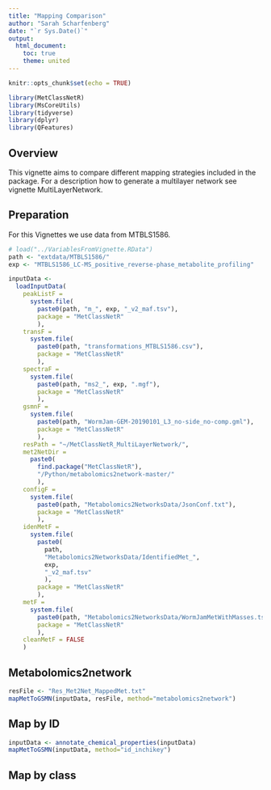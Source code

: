 ```yaml
---
title: "Mapping Comparison"
author: "Sarah Scharfenberg"
date: "`r Sys.Date()`"
output:
  html_document:
    toc: true
    theme: united
---
```

```r
knitr::opts_chunk$set(echo = TRUE)

library(MetClassNetR)
library(MsCoreUtils)
library(tidyverse)
library(dplyr)
library(QFeatures)
```


## Overview

This vignette aims to compare different mapping strategies included in the package.
For a description how to generate a multilayer network see vignette MultiLayerNetwork.

## Preparation

For this Vignettes we use data from MTBLS1586.

```r
# load("../VariablesFromVignette.RData")
path <- "extdata/MTBLS1586/"
exp <- "MTBLS1586_LC-MS_positive_reverse-phase_metabolite_profiling"

inputData <- 
  loadInputData(
    peakListF = 
      system.file(
        paste0(path, "m_", exp, "_v2_maf.tsv"), 
        package = "MetClassNetR"
        ), 
    transF = 
      system.file(
        paste0(path, "transformations_MTBLS1586.csv"), 
        package = "MetClassNetR"
        ),
    spectraF = 
      system.file(
        paste0(path, "ms2_", exp, ".mgf"), 
        package = "MetClassNetR"
        ), 
    gsmnF = 
      system.file(
        paste0(path, "WormJam-GEM-20190101_L3_no-side_no-comp.gml"), 
        package = "MetClassNetR"
        ),  
    resPath = "~/MetClassNetR_MultiLayerNetwork/", 
    met2NetDir = 
      paste0(
        find.package("MetClassNetR"), 
        "/Python/metabolomics2network-master/"
        ),
    configF =  
      system.file(
        paste0(path, "Metabolomics2NetworksData/JsonConf.txt"), 
        package = "MetClassNetR"
        ),
    idenMetF =  
      system.file(
        paste0(
          path, 
          "Metabolomics2NetworksData/IdentifiedMet_", 
          exp, 
          "_v2_maf.tsv"
          ), 
        package = "MetClassNetR"
        ),
    metF = 
      system.file(
        paste0(path, "Metabolomics2NetworksData/WormJamMetWithMasses.tsv"), 
        package = "MetClassNetR"
        ), 
    cleanMetF = FALSE
    ) 

```


## Metabolomics2network

```r

resFile <- "Res_Met2Net_MappedMet.txt"
mapMetToGSMN(inputData, resFile, method="metabolomics2network")
```

## Map by ID
```r
inputData <- annotate_chemical_properties(inputData)
mapMetToGSMN(inputData, method="id_inchikey")

```


## Map by class





